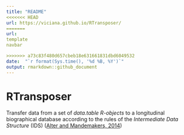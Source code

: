 ```yaml
---
title: "README"
<<<<<<< HEAD
url: https://viciana.github.io/RTransposer/
=======
url: 
template
navbar

>>>>>>> a73c83f480d657cbeb18e631661831dbd6049532
date:  "`r format(Sys.time(), '%d %B, %Y')`"
output: rmarkdown::github_document
---
```



# RTransposer

Transfer data from a set of *data.table R-objects* to a longitudinal biographical database according to the rules of the *Intermediate Data Structure* (IDS) ([Alter and Mandemakers, 2014](https://ehps-net.eu/article/intermediate-data-structure-ids-longitudinal-historical-microdata-version-4))



